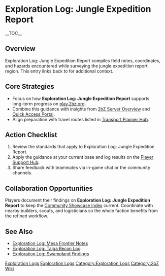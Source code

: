 {{Short description|Exploration Log: Jungle Expedition Report compiles field notes, coordinates, and hazards encountered while surveying the jungle expedition report region}}
= Exploration Log: Jungle Expedition Report =
{{2bZ Navbox}}
__TOC__

== Overview ==
Exploration Log: Jungle Expedition Report compiles field notes, coordinates, and hazards
encountered while surveying the jungle expedition report region. This entry links back to
[[Category:Exploration Logs|Exploration Logs]] for additional context.

== Core Strategies ==
* Focus on how '''Exploration Log: Jungle Expedition Report''' supports long-term progress on [[play.2bz.org]].
* Combine this guidance with insights from [[2bZ Server Overview]] and [[Quick Access Portal]].
* Align preparation with travel routes listed in [[Transport Planner Hub]].

== Action Checklist ==
# Review the [[Category:Exploration Logs|Exploration Logs]] standards that apply to Exploration Log: Jungle Expedition Report.
# Apply the guidance at your current base and log results on the [[Player Support Hub]].
# Share feedback with teammates via in-game chat or the community channels.

== Collaboration Opportunities ==
Players document their findings on '''Exploration Log: Jungle Expedition Report''' to keep
the [[Community Showcase Index]] current. Coordinate with nearby builders, scouts, and
logisticians so the whole faction benefits from the refined workflow.

== See Also ==
* [[Exploration Log: Mesa Frontier Notes]]
* [[Exploration Log: Taiga Recon Log]]
* [[Exploration Log: Swampland Findings]]

[[Category:Exploration Logs]]
[[Category:2bZ Wiki]]

